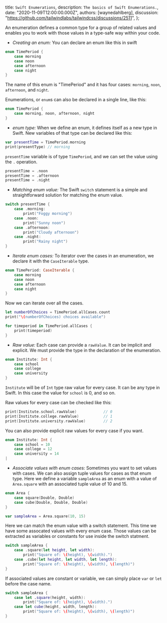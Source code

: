 
  title: `Swift Enumerations`,
  description: `The basics of Swift Enumerations.`,
  date: "2020-11-09T12:00:00.000Z",
  authors: [waynedahlberg],
  discussion: "https://github.com/tailwindlabs/tailwindcss/discussions/2511",
};

An enumeration defines a common type for a group of related values and enables you to work with those values in a type-safe way within your code.

<!--more-->

- _Creating an enum:_ You can declare an enum like this in swift

```Swift
enum TimePeriod {
	case morning
	case noon
	case afternoon
	case night
}
```

The name of this enum is "TimePeriod" and it has four cases: `morning`, `noon`, `afternoon`, and `night`.

Enumerations, or `enum`s can also be declared in a single line, like this:

```Swift
enum TimePeriod {
	case morning, noon, afternoon, night
}
```

- _enum type:_ When we define an enum, it defines itself as a new type in Swift. New variables of that type can be declared like this:

```Swift
var presentTime = TimePeriod.morning
print(presentType) // morning
```

`presentTime` variable is of type `TimePeriod`, and we can set the value using the `.` operation.

```Swift
presentTime = .noon
presentTime = .afternoon
presentTime = .night
```

- _Matching enum value:_ The Swift `switch` statement is a simple and straightforward solution for matching the enum value.

```Swift
switch presentTime {
	case .morning:
		print("Foggy morning")
	case .noon:
		print("Sunny noon")
	case .afternoon:
		print("Cloudy afternoon")
	case .night:
		print("Rainy night")
}
```

- _Iterate enum cases:_ To iterator over the cases in an enumeration, we declare it with the `CaseIterable` type.

```Swift
enum TimePeriod: CaseIterable {
	case morning
	case noon
	case afternoon
	case night
}
```

Now we can iterate over all the cases.

```Swift
let numberOfChoices = TimePeriod.allCases.count
print("\(numberOfChoices) choices available")

for timeperiod in TimePeriod.allCases {
	print(timeperiod)
}
```

- _Raw value:_ Each case can provide a `rawValue`. It can be implicit and explicit. We must provide the type in the declaration of the enumeration.

```Swift
enum Institute: Int {
	case school
	case college
	case university
}
```

`Institute` will be of `Int` type raw value for every case. It can be any type in Swift. In this case the value for `school` is 0, and so on.

Raw values for every case can be checked like this:

```Swift
print(Institute.school.rawValue) 			// 0
print(Institute.college.rawValue)			// 1
print(Institute.university.rawValue)		// 2
```

You can also provide explicit raw values for every case if you want.

```Swift
enum Institute: Int {
	case school = 10
	case college = 12
	case university = 14
|
```

- _Associate values with enum cases:_ Sometimes you want to set values with cases. We can also assign tuple values for cases as that enum type. Here we define a variable `sampleArea` as an enum with a value of `Area.square` with an associated tuple value of 10 and 15.

```Swift
enum Area {
	case square(Double, Double)
	case cube(Double, Double, Double)
}

var sampleArea = Area.square(10, 15)
```

Here we can match the enum value with a switch statement. This time we have some assocated values with every enum case. Those values can be extracted as variables or constants for use inside the switch statment.

```Swift
switch sampleArea {
	case .square(let height, let width):
		print("Square of: \(height), \(width).")
	case .cube(let height, let width, let length):
		print("Square of: \(height), \(width), \(length)")
}
```

If associated values are constant or variable, we can simply place `var` or `let` before the case name.

```Swift
switch sampleArea {
	case let .square(height, width):
		print("Square of: \(height), \(width).")
	case let cube(height, width, length):
		print("Square of: \(height), \(width), \(length)")
}
```
